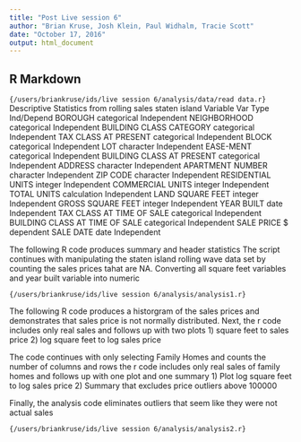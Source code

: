 ```yaml
---
title: "Post Live session 6"
author: "Brian Kruse, Josh Klein, Paul Widhalm, Tracie Scott"
date: "October 17, 2016"
output: html_document
---
```


## R Markdown
```{/users/briankruse/ids/live session 6/analysis/data/read data.r}
```
Descriptive Statistics from rolling sales staten island 
Variable	Var Type	Ind/Depend
BOROUGH	categorical	Independent
NEIGHBORHOOD	categorical	Independent
BUILDING CLASS CATEGORY	categorical	Independent
TAX CLASS AT PRESENT	categorical	Independent
BLOCK	categorical	Independent
LOT	character	Independent
EASE-MENT	categorical	Independent
BUILDING CLASS AT PRESENT	categorical	Independent
ADDRESS	character	Independent
APARTMENT NUMBER	character	Independent
ZIP CODE	character	Independent
RESIDENTIAL UNITS	integer	Independent
COMMERCIAL UNITS	integer	Independent
TOTAL UNITS	calculation	Independent
LAND SQUARE FEET	integer	Independent
GROSS SQUARE FEET	integer	Independent
YEAR BUILT	date	Independent
TAX CLASS AT TIME OF SALE	categorical	Independent
BUILDING CLASS AT TIME OF SALE	categorical	Independent
 SALE PRICE 	$	dependent
SALE DATE	date	Independent

The following R code produces summary and header statistics
The script continues with manipulating the staten island rolling wave data set
by counting the sales prices tahat are NA.
Converting all square feet variables and year built variable into numeric

```{/users/briankruse/ids/live session 6/analysis/analysis1.r}
```


The following R code produces a historgram of the sales prices and demonstrates that sales
price is not normally distributed.
Next, the r code includes only real sales and follows up with two plots
1) square feet to sales price
2) log square feet to log sales price

The code continues with only selecting Family Homes and counts the number of columns and rows
the r code includes only real sales of family homes and follows up with one plot and one summary
1) Plot log square feet to log sales price
2) Summary that excludes price outliers above 100000

Finally, the analysis code eliminates outliers that seem like they were not actual sales


```{/users/briankruse/ids/live session 6/analysis/analysis2.r}
```
